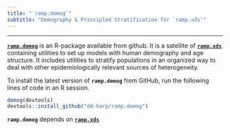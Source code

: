 ```yaml
---
title: "`ramp.demog`"
subtitle: "Demography & Principled Stratification for `ramp.xds`"
---
```


*** 

[**`ramp.demog`**](https://dd-harp.github.io/ramp.demog/) is an R-package available from github. It is a satellite of [**`ramp.xds`**](ramp.xds.html) containing utilities to set up models with human demography and age structure. It includes utilities to stratify populations in an organized way to deal with other epidemiologically relevant sources of heterogeneity. 

To install the latest version of **`ramp.demog`** from GitHub, run the following lines of code in an R session.

```r
demog(devtools)
devtools::install_github("dd-harp/ramp.demog")
```

**`ramp.demog`** depends on [**`ramp.xds`**](ramp.xds.html)
